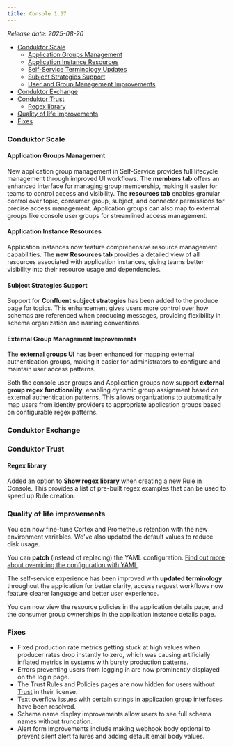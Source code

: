 ```yaml
---
title: Console 1.37
---
```


_Release date: 2025-08-20_

- [Conduktor Scale](#conduktor-scale)
  - [Application Groups Management](#application-groups-management)
  - [Application Instance Resources](#application-instance-resources)
  - [Self-Service Terminology Updates](#self-service-terminology-updates)
  - [Subject Strategies Support](#subject-strategies-support)
  - [User and Group Management Improvements](#user-and-group-management-improvements)
- [Conduktor Exchange](#conduktor-exchange)
- [Conduktor Trust](#conduktor-trust)
  - [Regex library](#regex-library)
- [Quality of life improvements](#quality-of-life-improvements)
- [Fixes](#fixes)

### Conduktor Scale

#### Application Groups Management

New application group management in Self-Service provides full lifecycle management through improved UI workflows. The **members tab** offers an enhanced interface for managing group membership, making it easier for teams to control access and visibility. The **resources tab** enables granular control over topic, consumer group, subject, and connector permissions for precise access management. Application groups can also map to external groups like console user groups for streamlined access management. 

#### Application Instance Resources

Application instances now feature comprehensive resource management capabilities. The **new Resources tab** provides a detailed view of all resources associated with application instances, giving teams better visibility into their resource usage and dependencies.


#### Subject Strategies Support

Support for **Confluent subject strategies** has been added to the produce page for topics. This enhancement gives users more control over how schemas are referenced when producing messages, providing flexibility in schema organization and naming conventions.


#### External Group Management Improvements

The **external groups UI** has been enhanced for mapping external authentication groups, making it easier for administrators to configure and maintain user access patterns.

Both the console user groups and Application groups now support **external group regex functionality**, enabling dynamic group assignment based on external authentication patterns. This allows organizations to automatically map users from identity providers to appropriate application groups based on configurable regex patterns.

### Conduktor Exchange

### Conduktor Trust

#### Regex library

Added an option to **Show regex library** when creating a new Rule in Console. This provides a list of pre-built regex examples that can be used to speed up Rule creation.

### Quality of life improvements

You can now fine-tune Cortex and Prometheus retention with the new environment variables. We've also updated the default values to reduce disk usage.

You can **patch** (instead of replacing) the YAML configuration. [Find out more about overriding the configuration with YAML](/guide/conduktor-in-production/deploy-artifacts/deploy-cortex#overriding-with-yaml).

The self-service experience has been improved with **updated terminology** throughout the application for better clarity, access request workflows now feature clearer language and better user experience.

You can now view the resource policies in the application details page, and the consumer group ownerships in the application instance details page.


### Fixes

- Fixed production rate metrics getting stuck at high values when producer rates drop instantly to zero, which was causing artificially inflated metrics in systems with bursty production patterns.
- Errors preventing users from logging in are now prominently displayed on the login page.
- The Trust Rules and Policies pages are now hidden for users without [Trust](https://conduktor.io/trust) in their license.
- Text overflow issues with certain strings in application group interfaces have been resolved.
- Schema name display improvements allow users to see full schema names without truncation.
- Alert form improvements include making webhook body optional to prevent silent alert failures and adding default email body values.
